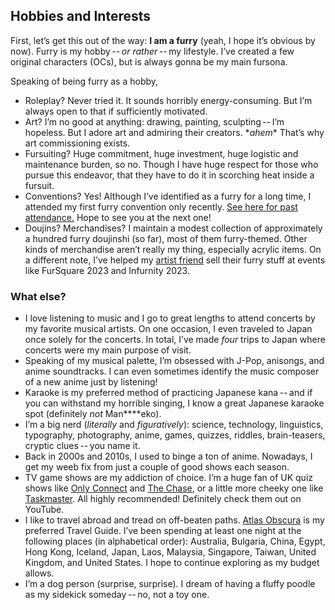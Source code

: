 

## Hobbies and Interests

First, let’s get this out of the way:
**I am a furry** <Mute>(yeah, I hope it’s obvious by now)</Mute>.
Furry is my hobby -- _or rather_ -- my lifestyle.
I’ve created a few original characters (OCs),
but <Bole /> is always gonna be my main fursona.

Speaking of being furry as a hobby,

- <Highlight>Roleplay?</Highlight>
  Never tried it. It sounds horribly energy-consuming.
  But I’m always open to that if sufficiently motivated.
- <Highlight>Art?</Highlight>
  I’m no good at anything: drawing, painting, sculpting -- I’m hopeless.
  But I adore art and admiring their creators.
  <Mute>\**ahem*\*</Mute> That’s why art commissioning exists.
- <Highlight>Fursuiting?</Highlight>
  Huge commitment, huge investment, huge logistic and maintenance burden, so no.
  Though I have huge respect for those who pursue this endeavor,
  that they have to do it in scorching heat inside a fursuit.
- <Highlight>Conventions?</Highlight>
  Yes! Although I’ve identified as a furry for a long time,
  I attended my first furry convention only recently.
  [See here for past attendance.](#attended-events)
  <Mute>Hope to see you at the next one!</Mute>
- <Highlight>Doujins? Merchandises?</Highlight>
  I maintain a modest collection of approximately a hundred furry doujinshi
  <Mute>(so far)</Mute>, most of them furry-themed.
  Other kinds of merchandise aren’t really my thing, especially acrylic items.
  On a different note, I’ve helped my [artist friend](https://www.facebook.com/Kalon.Ezhno)
  sell their furry stuff at events like FurSquare&nbsp;2023 and Infurnity&nbsp;2023.


### What else?

- I love listening to music and I go to great lengths
  to attend concerts by my favorite musical artists.
  On one occasion, I even traveled to Japan once solely for the concerts.
  In total, I’ve made _four_ trips to Japan where concerts were my main purpose of visit.
- Speaking of my musical palette, I’m obsessed with J-Pop, anisongs, and anime soundtracks.
  I can even sometimes identify the music composer of a new anime just by listening!
- Karaoke is my preferred method of practicing Japanese kana -- and
  if you can withstand my horrible singing,
  I know a great Japanese karaoke spot
  <Mute>(definitely _not_ Man****eko)</Mute>.
- I’m a big nerd <Mute>(_literally_ and _figuratively_)</Mute>:
  science, technology, linguistics, typography, photography, anime, games,
  quizzes, riddles, brain-teasers, cryptic clues -- you name it.
- Back in 2000s and 2010s, I used to binge a ton of anime.
  Nowadays, I get my weeb fix from just a couple of good shows each season.
- TV game shows are my addiction of choice.
  I’m a huge fan of UK quiz shows like
  [Only Connect](https://www.ukgameshows.com/ukgs/Only_Connect_(2))
  and [The Chase](https://www.ukgameshows.com/ukgs/The_Chase),
  or a little more cheeky one like [Taskmaster](https://www.ukgameshows.com/ukgs/Taskmaster).
  <Mute>All highly recommended! Definitely check them out on YouTube.</Mute>
- I like to travel abroad and tread on off-beaten paths.
  [Atlas Obscura](https://www.atlasobscura.com/articles/all-places-in-the-atlas-on-one-map)
  is my preferred Travel Guide.
  I’ve been spending at least one night at the following places
  <Mute>(in alphabetical order)</Mute>:
  Australia, Bulgaria, China, Egypt, Hong Kong, Iceland, Japan, Laos,
  Malaysia, Singapore, Taiwan, United Kingdom, and United States.
  I hope to continue exploring as my budget allows.
- I’m a dog person <Mute>(surprise, surprise)</Mute>.
  I dream of having a fluffy poodle as my sidekick someday -- no, not a toy one.
